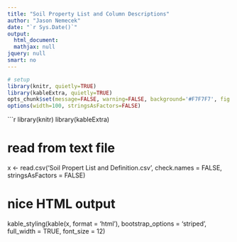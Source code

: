 ```yaml
---
title: "Soil Property List and Column Descriptions"
author: "Jason Nemecek"
date: "`r Sys.Date()`"
output:
  html_document:
  mathjax: null
jquery: null
smart: no
---
```


```r
# setup
library(knitr, quietly=TRUE)
library(kableExtra, quietly=TRUE)
opts_chunk$set(message=FALSE, warning=FALSE, background='#F7F7F7', fig.align='center', fig.retina=2, dev='png', tidy=FALSE, verbose=FALSE)
options(width=100, stringsAsFactors=FALSE)
```


```r
library(knitr)
library(kableExtra)

# read from text file
x <- read.csv('Soil Propert List and Definition.csv', check.names = FALSE, stringsAsFactors = FALSE)

# nice HTML output
kable_styling(kable(x, format = 'html'), bootstrap_options = 'striped', full_width = TRUE, font_size = 12)